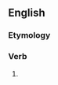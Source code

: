 ==English==

===Etymology===
{{suffix|befall|eth|lang=en}}

===Verb===
{{head|en|verb form}}

# {{en-archaic third-person singular of|befall}}